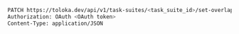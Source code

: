```bash
PATCH https://toloka.dev/api/v1/task-suites/<task_suite_id>/set-overlap-or-min
Authorization: OAuth <OAuth token>
Content-Type: application/JSON
```